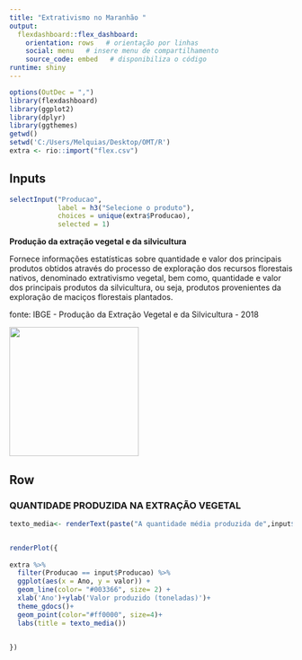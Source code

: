 ```yaml
---
title: "Extrativismo no Maranhão "
output: 
  flexdashboard::flex_dashboard:
    orientation: rows   # orientação por linhas
    social: menu   # insere menu de compartilhamento
    source_code: embed   # disponibiliza o código
runtime: shiny
---
```


```r
options(OutDec = ",") 
library(flexdashboard)
library(ggplot2)
library(dplyr)
library(ggthemes)
getwd()
setwd('C:/Users/Melquias/Desktop/OMT/R') 
extra <- rio::import("flex.csv") 

```

Inputs {.sidebar}
-----------------------------------------------------------------------

```r
selectInput("Producao",  
            label = h3("Selecione o produto"),   
            choices = unique(extra$Producao),    
            selected = 1)

```

**Produção da extração vegetal e da silvicultura**

Fornece informações estatísticas sobre quantidade e valor dos principais produtos obtidos através do processo de exploração dos recursos florestais nativos, denominado extrativismo vegetal, bem como, quantidade e valor dos principais produtos da silvicultura, ou seja, produtos provenientes da exploração de maciços florestais plantados.

fonte: IBGE - Produção da Extração Vegetal e da Silvicultura - 2018


<img src="https://static.wixstatic.com/media/0a04bd_07b5f1048931440fbfd5485957148582~mv2.png/v1/fill/w_394,h_218,al_c,q_80,usm_0.66_1.00_0.01/logo%20hd.webp" weigth="500" width="230">



Row
-----------------------------------------------------------------------

###            **QUANTIDADE PRODUZIDA NA EXTRAÇÃO VEGETAL**

```r
texto_media<- renderText(paste("A quantidade média produzida de",input$Producao,"no periodo de 2014 a 2017 foi aproximadamente", round(mean(extra$valor[extra$Producao == input$Producao]),2),  " toneladas"))


renderPlot({
  
extra %>% 
  filter(Producao == input$Producao) %>% 
  ggplot(aes(x = Ano, y = valor)) +
  geom_line(color= "#003366", size= 2) +
  xlab('Ano')+ylab('Valor produzido (toneladas)')+
  theme_gdocs()+
  geom_point(color="#ff0000", size=4)+
  labs(title = texto_media())
  

})
```

